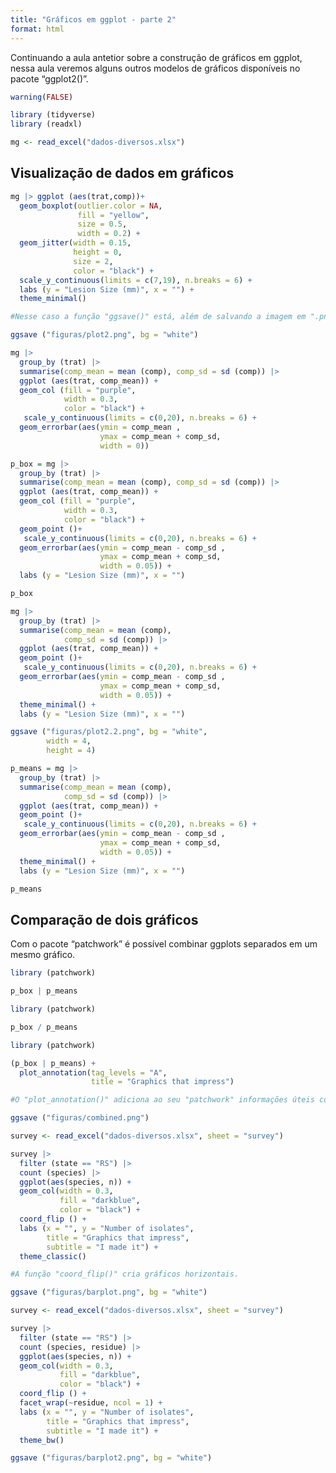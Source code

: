 ```yaml
---
title: "Gráficos em ggplot - parte 2"
format: html
---
```


Continuando a aula antetior sobre a construção de gráficos em ggplot, nessa aula veremos alguns outros modelos de gráficos disponíveis no pacote "ggplot2()".

```r
warning(FALSE)

library (tidyverse)
library (readxl)

mg <- read_excel("dados-diversos.xlsx")
```

## Visualização de dados em gráficos

```r
mg |> ggplot (aes(trat,comp))+
  geom_boxplot(outlier.color = NA,
               fill = "yellow",
               size = 0.5,
               width = 0.2) +
  geom_jitter(width = 0.15,
              height = 0,
              size = 2,
              color = "black") +
  scale_y_continuous(limits = c(7,19), n.breaks = 6) +
  labs (y = "Lesion Size (mm)", x = "") +
  theme_minimal()

#Nesse caso a função "ggsave()" está, além de salvando a imagem em ".png", criando uma pasta chamada "figuras", onde as imagens serão salvas.

ggsave ("figuras/plot2.png", bg = "white")
```

```r
mg |> 
  group_by (trat) |> 
  summarise(comp_mean = mean (comp), comp_sd = sd (comp)) |> 
  ggplot (aes(trat, comp_mean)) +
  geom_col (fill = "purple",
            width = 0.3,
            color = "black") +
   scale_y_continuous(limits = c(0,20), n.breaks = 6) +
  geom_errorbar(aes(ymin = comp_mean , 
                    ymax = comp_mean + comp_sd,
                    width = 0))
```

```r
p_box = mg |> 
  group_by (trat) |> 
  summarise(comp_mean = mean (comp), comp_sd = sd (comp)) |> 
  ggplot (aes(trat, comp_mean)) +
  geom_col (fill = "purple",
            width = 0.3,
            color = "black") +
  geom_point ()+
   scale_y_continuous(limits = c(0,20), n.breaks = 6) +
  geom_errorbar(aes(ymin = comp_mean - comp_sd , 
                    ymax = comp_mean + comp_sd,
                    width = 0.05)) +
  labs (y = "Lesion Size (mm)", x = "")

p_box
```

```r
mg |> 
  group_by (trat) |> 
  summarise(comp_mean = mean (comp),
            comp_sd = sd (comp)) |> 
  ggplot (aes(trat, comp_mean)) +
  geom_point ()+
   scale_y_continuous(limits = c(0,20), n.breaks = 6) +
  geom_errorbar(aes(ymin = comp_mean - comp_sd , 
                    ymax = comp_mean + comp_sd,
                    width = 0.05)) +
  theme_minimal() +
  labs (y = "Lesion Size (mm)", x = "")

ggsave ("figuras/plot2.2.png", bg = "white", 
        width = 4, 
        height = 4)
```

```r
p_means = mg |> 
  group_by (trat) |> 
  summarise(comp_mean = mean (comp),
            comp_sd = sd (comp)) |> 
  ggplot (aes(trat, comp_mean)) +
  geom_point ()+
   scale_y_continuous(limits = c(0,20), n.breaks = 6) +
  geom_errorbar(aes(ymin = comp_mean - comp_sd , 
                    ymax = comp_mean + comp_sd,
                    width = 0.05)) +
  theme_minimal() +
  labs (y = "Lesion Size (mm)", x = "")

p_means
```

## Comparação de dois gráficos

Com o pacote "patchwork" é possível combinar ggplots separados em um mesmo gráfico.

```r
library (patchwork)

p_box | p_means
```

```r
library (patchwork)

p_box / p_means
```

```r
library (patchwork)

(p_box | p_means) +
  plot_annotation(tag_levels = "A",
                  title = "Graphics that impress")

#O "plot_annotation()" adiciona ao seu "patchwork" informações úteis como títulos, legendas, fonte, etc.

ggsave ("figuras/combined.png")
```

```r
survey <- read_excel("dados-diversos.xlsx", sheet = "survey")

survey |> 
  filter (state == "RS") |> 
  count (species) |> 
  ggplot(aes(species, n)) +
  geom_col(width = 0.3,
           fill = "darkblue",
           color = "black") +
  coord_flip () +
  labs (x = "", y = "Number of isolates", 
        title = "Graphics that impress",
        subtitle = "I made it") +
  theme_classic()

#A função "coord_flip()" cria gráficos horizontais.

ggsave ("figuras/barplot.png", bg = "white")
```

```r
survey <- read_excel("dados-diversos.xlsx", sheet = "survey")

survey |> 
  filter (state == "RS") |> 
  count (species, residue) |> 
  ggplot(aes(species, n)) +
  geom_col(width = 0.3,
           fill = "darkblue",
           color = "black") +
  coord_flip () +
  facet_wrap(~residue, ncol = 1) +
  labs (x = "", y = "Number of isolates", 
        title = "Graphics that impress",
        subtitle = "I made it") +
  theme_bw()

ggsave ("figuras/barplot2.png", bg = "white")
```


